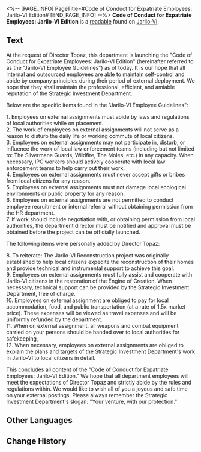 <%-- [PAGE_INFO]
PageTitle=#Code of Conduct for Expatriate Employees: Jarilo-VI Edition#
[END_PAGE_INFO] --%>
{{Readable Infobox
|id           = 251
|partIds      = 190500
|title        = 
|image        = Item Jarilo-VI Readable 2.png
|world        = Jarilo-VI
|parts        = 1
|author       = <!--to be added-->
|description  = Behavioral guidelines proposed by Topaz to employees to maintain the external image of the Venture Capital Department.
|part1        = Code of Conduct for Expatriate Employees: Jarilo-VI Edition
|source1      = {{cx|Source missing}}
|characters   = 
|factions     = Interastral Peace Corporation
}}
'''Code of Conduct for Expatriate Employees: Jarilo-VI Edition''' is a [[readable]] found on [[Jarilo-VI]].
<!--
==Location==
{{Map Embed|<map name>|<marker id>}}
-->
==Text==
At the request of Director Topaz, this department is launching the "Code of Conduct for Expatriate Employees: Jarilo-VI Edition" (hereinafter referred to as the "Jarilo-VI Employee Guidelines") as of today. It is our hope that all internal and outsourced employees are able to maintain self-control and abide by company principles during their period of external deployment. We hope that they shall maintain the professional, efficient, and amiable reputation of the Strategic Investment Department.

Below are the specific items found in the "Jarilo-VI Employee Guidelines":

1. Employees on external assignments must abide by laws and regulations of local authorities while on placement.<br />
2. The work of employees on external assignments will not serve as a reason to disturb the daily life or working commute of local citizens.<br />
3. Employees on external assignments may not participate in, disturb, or influence the work of local law enforcement teams (including but not limited to: The Silvermane Guards, Wildfire, The Moles, etc.) in any capacity. When necessary, IPC workers should actively cooperate with local law enforcement teams to help carry out their work.<br />
4. Employees on external assignments must never accept gifts or bribes from local citizens for any reason.<br />
5. Employees on external assignments must not damage local ecological environments or public property for any reason.<br />
6. Employees on external assignments are not permitted to conduct employee recruitment or internal referral without obtaining permission from the HR department.<br />
7. If work should include negotiation with, or obtaining permission from local authorities, the department director must be notified and approval must be obtained before the project can be officially launched.

The following items were personally added by Director Topaz:

8. To reiterate: The Jarilo-VI Reconstruction project was originally established to help local citizens expedite the reconstruction of their homes and provide technical and instrumental support to achieve this goal.<br />
9. Employees on external assignments must fully assist and cooperate with Jarilo-VI citizens in the restoration of the Engine of Creation. When necessary, technical support can be provided by the Strategic Investment Department, free of charge.<br />
10. Employees on external assignment are obliged to pay for local accommodation, food, and public transportation (at a rate of 1.5x market price). These expenses will be viewed as travel expenses and will be uniformly refunded by the department.<br />
11. When on external assignment, all weapons and combat equipment carried on your persons should be handed over to local authorities for safekeeping,<br />
12. When necessary, employees on external assignments are obliged to explain the plans and targets of the Strategic Investment Department's work in Jarilo-VI to local citizens in detail.

This concludes all content of the "Code of Conduct for Expatriate Employees: Jarilo-VI Edition." We hope that all department employees will meet the expectations of Director Topaz and strictly abide by the rules and regulations within. We would like to wish all of you a joyous and safe time on your external postings. Please always remember the Strategic Investment Department's slogan: "Your venture, with our protection."

<!--
==Trivia==
* 
-->
==Other Languages==
{{Other Languages
|en   = Code of Conduct for Expatriate Employees: Jarilo-VI Edition
|zhs  = 外派员工行动准则：雅利洛-Ⅵ版
|zht  = 外派員工行為準則：雅利洛-Ⅵ版
|ja   = 出向社員行動規範：ヤリーロ-VI版
|ko   = 파견 직원 행동 규범: 야릴로-Ⅵ 버전
|es   = Código de conducta para empleados expatriados (versión de Jarilo-VI)
|fr   = Code de conduite pour les employés expatriés : Édition Jarilo-VI
|ru   = Кодекс поведения для сотрудников-экспатриантов на Ярило-VI
|th   = กฎระเบียบของเจ้าหน้าที่นอกสถานที่: ฉบับ Jarilo-Ⅵ
|vi   = Quy Tắc Ứng Xử Dành Cho Nhân Viên Công Tác: Phiên Bản Jarilo-VI
|de   = Verhaltenskodex für entsandte Mitarbeiter: Jarilo-VI-Ausgabe
|id   = Pedoman Perilaku Staf Ekspatriat: Versi Jarilo-Ⅵ
|pt   = Código de Conduta para Funcionários Expatriados: Edição de Jarilo-VI
}}

==Change History==
{{Change History|1.4}}